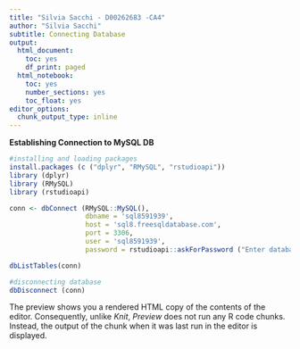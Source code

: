```yaml
---
title: "Silvia Sacchi - D00262683 -CA4"
author: "Silvia Sacchi"
subtitle: Connecting Database
output:
  html_document:
    toc: yes
    df_print: paged
  html_notebook:
    toc: yes
    number_sections: yes
    toc_float: yes
editor_options:
  chunk_output_type: inline
---
```


**Establishing Connection to MySQL DB**

```r
#installing and loading packages
install.packages (c ("dplyr", "RMySQL", "rstudioapi"))
library (dplyr)
library (RMySQL)
library (rstudioapi)
```
```r
conn <- dbConnect (RMySQL::MySQL(),
                   dbname = 'sql8591939',
                   host = 'sql8.freesqldatabase.com',
                   port = 3306,
                   user = 'sql8591939',
                   password = rstudioapi::askForPassword ("Enter database password"))
```
```r
dbListTables(conn)
```

```r
#disconnecting database
dbDisconnect (conn)
```

The preview shows you a rendered HTML copy of the contents of the editor. Consequently, unlike *Knit*, *Preview* does not run any R code chunks. Instead, the output of the chunk when it was last run in the editor is displayed.
